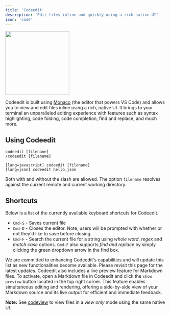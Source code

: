 ```yaml
---
title: 'Codeedit'
description: 'Edit files inline and quickly using a rich native UI'
icon: 'code'
---
```


<img height="200" src="/images/codeedit.gif" />

Codeedit is built using [Monaco](https://microsoft.github.io/monaco-editor/) (the editor that powers VS Code) and allows you to view and edit files inline using a rich, native UI. It brings to your terminal an unparalleled editing experience with features such as syntax highlighting, code folding, code completion, find and replace, and much more.

## Using Codeedit
```
codeedit [filename]
/codeedit [filename]

[lang=javascript] codeedit [filename]
[lang=json] codeedit hello.json
```
Both with and without the slash are allowed. The option `filename` resolves against the current remote and current working directory.

## Shortcuts
Below is a list of the currently available keyboard shortcuts for Codeedit.
- `Cmd-S` - Saves current file
- `Cmd-D` - Closes the editor. Note, users will be prompted with whether or not they'd like to save before closing.
- `Cmd-F` - Search the current file for a string using _whole word_, _regex_ and _match case_ options. `Cmd-F` also supports _find and replace_ by simply clicking the green dropdown arrow in the find box.

We are committed to enhancing Codeedit's capabilities and will update this list as new functionalities become available. Please revisit this page for the latest updates.
<Tip>
Codeedit also includes a live preview feature for Markdown files. To activate, open a Markdown file in Codeedit and click the `show preview` button located in the top right corner. This feature enables simultaneous editing and rendering, offering a side-by-side view of your Markdown source and its live output for efficient and immediate feedback.
</Tip>

**Note:** See [codeview](/reference/slashcommands#codeview) to view files in a _view only_ mode using the same native UI.
